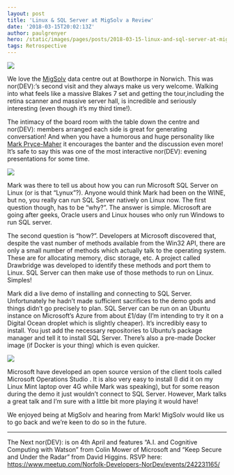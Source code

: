 ```yaml
---
layout: post
title: 'Linux & SQL Server at MigSolv a Review'
date: '2018-03-15T20:02:13Z'
author: paulgrenyer
hero: /static/images/pages/posts/2018-03-15-linux-and-sql-server-at-migsolv-a-review/highres_469062363-300x225.jpg
tags: Retrospective
---
```


![](/static/images/pages/posts/2018-03-15-linux-and-sql-server-at-migsolv-a-review/highres_469062363-300x225.jpg)

We love the [MigSolv](https://www.migsolv.com/) data centre out at Bowthorpe in Norwich. This was nor(DEV):’s second visit and they always make us very welcome. Walking into what feels like a massive Blakes 7 set and getting the tour,including the retina scanner and massive server hall, is incredible and seriously interesting (even though it’s my third time!).

The intimacy of the board room with the table down the centre and nor(DEV): members arranged each side is great for generating conversation! And when you have a humorous and huge personality like [Mark Pryce-Maher](https://www.linkedin.com/in/markprycemaher/) it encourages the banter and the discussion even more! It’s safe to say this was one of the most interactive nor(DEV): evening presentations for some time.

![](/static/images/pages/posts/2018-03-15-linux-and-sql-server-at-migsolv-a-review/highres_469063833-300x225.jpg)

Mark was there to tell us about how you can run Microsoft SQL Server on Linux (or is that “Lynux”?). Anyone would think Mark had been on the WINE, but no, you really can run SQL Server natively on Linux now. The first question though, has to be “why?”. The answer is simple. Microsoft are going after geeks, Oracle users and Linux houses who only run Windows to run SQL server.

The second question is “how?”. Developers at Microsoft discovered that, despite the vast number of methods available from the Win32 API, there are only a small number of methods which actually talk to the operating system. These are for allocating memory, disc storage, etc. A project called Drawbridge was developed to identify these methods and port them to Linux. SQL Server can then make use of those methods to run on Linux. Simples!

Mark did a live demo of installing and connecting to SQL Server. Unfortunately he hadn’t made sufficient sacrifices to the demo gods and things didn’t go precisely to plan. SQL Server can be run on an Ubuntu instance on Microsoft’s Azure from about £1/day (I’m intending to try it on a Digital Ocean droplet which is slightly cheaper). It’s incredibly easy to install. You just add the necessary repositories to Ubuntu’s package manager and tell it to install SQL Server. There’s also a pre-made Docker image (if Docker is your thing) which is even quicker.

![](/static/images/pages/posts/2018-03-15-linux-and-sql-server-at-migsolv-a-review/highres_469064164-226x300.png)

Microsoft have developed an open source version of the client tools called Microsoft Operations Studio . It is also very easy to install (I did it on my Linux Mint laptop over 4G while Mark was speaking), but for some reason during the demo it just wouldn’t connect to SQL Server. However, Mark talks a great talk and I’m sure with a little bit more playing it would have!

We enjoyed being at MigSolv and hearing from Mark! MigSolv would like us to go back and we’re keen to do so in the future.

***

The Next nor(DEV): is on 4th April and features “A.I. and Cognitive Computing with Watson” from Colin Mower of Microsoft and “Keep Secure and Under the Radar” from David Higgins. RSVP here: <https://www.meetup.com/Norfolk-Developers-NorDev/events/242231165/>